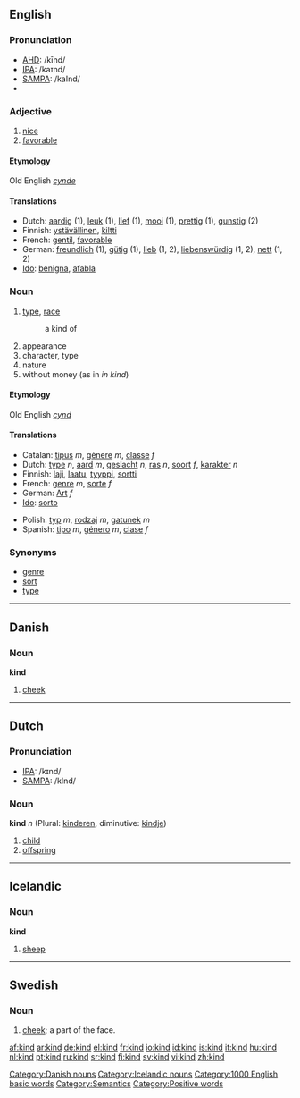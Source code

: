 {{see|Kind}}
==English==

{{rank|money|door|round|277|kind|form|hundred|believe}}

===Pronunciation===
*[[w:AHD|AHD]]: /kīnd/
*[[w:IPA|IPA]]: /kaɪnd/
*[[w:SAMPA|SAMPA]]: /kaInd/
*{{audio|en-us-kind.ogg|Audio (US)}}

===Adjective===
{{en-adj-er}}

# [[nice]]
# [[favorable]]
====Etymology====
Old English ''[[cynde]]''
====Translations====
{{rfc-trans}}
{{top}}
*Dutch: [[aardig]] (1), [[leuk]] (1), [[lief]] (1), [[mooi]] (1), [[prettig]] (1), [[gunstig]] (2)
*Finnish: [[ystävällinen]], [[kiltti]]
*French: [[gentil]], [[favorable]]
*German: [[freundlich]] (1), [[gütig]] (1), [[lieb]] (1, 2), [[liebenswürdig]] (1, 2), [[nett]] (1, 2)
*[[Ido]]: [[benigna]], [[afabla]]
{{mid}}
{{bottom}}

===Noun===
{{en-noun-reg}}

# [[type]], [[race]]
#: a kind of
# appearance
# character, type
# nature
# without money (as in ''in kind'')
====Etymology====
Old English ''[[cynd]]''
====Translations====
{{rfc-trans}}
{{top}}
*Catalan: [[tipus]] ''m'', [[gènere]] ''m'', [[classe]] ''f''
*Dutch: [[type]] ''n'', [[aard]] ''m'', [[geslacht]] ''n'', [[ras]] ''n'', [[soort]] ''f'', [[karakter]] ''n''
*Finnish: [[laji]], [[laatu]], [[tyyppi]], [[sortti]]
*French: [[genre]] ''m'', [[sorte]] ''f''
*German: [[Art]] ''f''
*[[Ido]]: [[sorto]]
{{mid}}
*Polish: [[typ]] ''m'', [[rodzaj]] ''m'', [[gatunek]] ''m''
*Spanish: [[tipo]] ''m'', [[género]] ''m'', [[clase]] ''f''
{{bottom}}

===Synonyms===
*[[genre]]
*[[sort]]
*[[type]]

----

==Danish==

===Noun===
'''kind'''

#[[cheek]]

[[Category:Danish nouns]]

----

==Dutch==
===Pronunciation===
*[[w:IPA|IPA]]: /kɪnd/
*[[w:SAMPA|SAMPA]]: /kInd/

===Noun===
'''kind''' ''n'' (Plural: [[kinderen]], diminutive: [[kindje]])

#[[child]]
#[[offspring]]

----

==Icelandic==
===Noun===
'''kind''' {{f}}

# [[sheep]]

[[Category:Icelandic nouns]]

----

==Swedish==
===Noun===
{{sv-noun-reg-r-c|2=kinde}}

#{{sv-anatomy}} [[cheek]]; a part of the face.


[[Category:1000 English basic words]]
[[Category:Semantics]]
[[Category:Positive words]]

[[af:kind]]
[[ar:kind]]
[[de:kind]]
[[el:kind]]
[[fr:kind]]
[[io:kind]]
[[id:kind]]
[[is:kind]]
[[it:kind]]
[[hu:kind]]
[[nl:kind]]
[[pt:kind]]
[[ru:kind]]
[[sr:kind]]
[[fi:kind]]
[[sv:kind]]
[[vi:kind]]
[[zh:kind]]